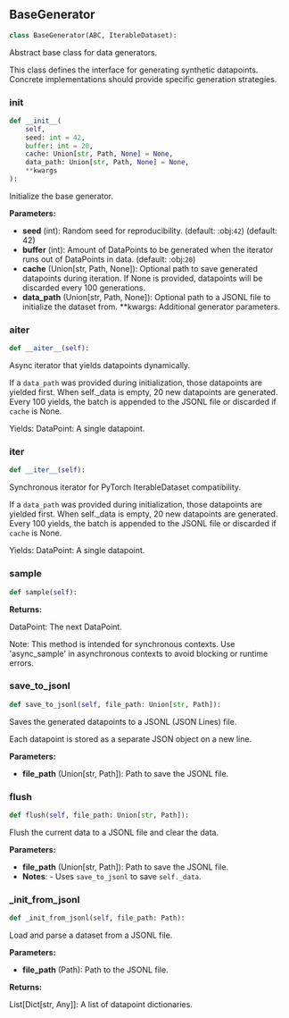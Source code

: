 <a id="camel.datasets.base_generator"></a>

<a id="camel.datasets.base_generator.BaseGenerator"></a>

## BaseGenerator

```python
class BaseGenerator(ABC, IterableDataset):
```

Abstract base class for data generators.

This class defines the interface for generating synthetic datapoints.
Concrete implementations should provide specific generation strategies.

<a id="camel.datasets.base_generator.BaseGenerator.__init__"></a>

### __init__

```python
def __init__(
    self,
    seed: int = 42,
    buffer: int = 20,
    cache: Union[str, Path, None] = None,
    data_path: Union[str, Path, None] = None,
    **kwargs
):
```

Initialize the base generator.

**Parameters:**

- **seed** (int): Random seed for reproducibility. (default: :obj:`42`) (default: 42)
- **buffer** (int): Amount of DataPoints to be generated when the iterator runs out of DataPoints in data. (default: :obj:`20`)
- **cache** (Union[str, Path, None]): Optional path to save generated datapoints during iteration. If None is provided, datapoints will be discarded every 100 generations.
- **data_path** (Union[str, Path, None]): Optional path to a JSONL file to initialize the dataset from. **kwargs: Additional generator parameters.

<a id="camel.datasets.base_generator.BaseGenerator.__aiter__"></a>

### __aiter__

```python
def __aiter__(self):
```

Async iterator that yields datapoints dynamically.

If a `data_path` was provided during initialization, those datapoints
are yielded first. When self._data is empty, 20 new datapoints
are generated. Every 100 yields, the batch is appended to the
JSONL file or discarded if `cache` is None.

Yields:
DataPoint: A single datapoint.

<a id="camel.datasets.base_generator.BaseGenerator.__iter__"></a>

### __iter__

```python
def __iter__(self):
```

Synchronous iterator for PyTorch IterableDataset compatibility.

If a `data_path` was provided during initialization, those datapoints
are yielded first. When self._data is empty, 20 new datapoints
are generated. Every 100 yields, the batch is appended to the
JSONL file or discarded if `cache` is None.

Yields:
DataPoint: A single datapoint.

<a id="camel.datasets.base_generator.BaseGenerator.sample"></a>

### sample

```python
def sample(self):
```

**Returns:**

  DataPoint: The next DataPoint.

Note:
This method is intended for synchronous contexts.
Use 'async_sample' in asynchronous contexts to
avoid blocking or runtime errors.

<a id="camel.datasets.base_generator.BaseGenerator.save_to_jsonl"></a>

### save_to_jsonl

```python
def save_to_jsonl(self, file_path: Union[str, Path]):
```

Saves the generated datapoints to a JSONL (JSON Lines) file.

Each datapoint is stored as a separate JSON object on a new line.

**Parameters:**

- **file_path** (Union[str, Path]): Path to save the JSONL file.

<a id="camel.datasets.base_generator.BaseGenerator.flush"></a>

### flush

```python
def flush(self, file_path: Union[str, Path]):
```

Flush the current data to a JSONL file and clear the data.

**Parameters:**

- **file_path** (Union[str, Path]): Path to save the JSONL file.
- **Notes**: - Uses `save_to_jsonl` to save `self._data`.

<a id="camel.datasets.base_generator.BaseGenerator._init_from_jsonl"></a>

### _init_from_jsonl

```python
def _init_from_jsonl(self, file_path: Path):
```

Load and parse a dataset from a JSONL file.

**Parameters:**

- **file_path** (Path): Path to the JSONL file.

**Returns:**

  List[Dict[str, Any]]: A list of datapoint dictionaries.
